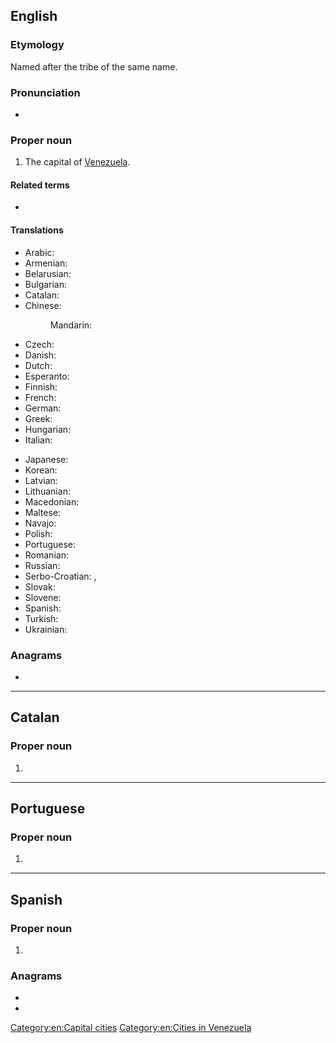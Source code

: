 {{also|caraças|caracas}}
==English==
{{slim-wikipedia}}

===Etymology===
Named after the tribe of the same name.

===Pronunciation===
* {{rhymes|en|ækəs}}

===Proper noun===
{{en-proper noun}}

# The capital of [[Venezuela]].

====Related terms====
* {{l|en|Caracasian}} {{qualifier|rare}}

====Translations====
{{trans-top|capital of Venezuela}}
* Arabic: {{t|ar|كَرَاكَاس|m}}
* Armenian: {{t+|hy|Կարակաս}}
* Belarusian: {{t|be|Кара́кас|m}}
* Bulgarian: {{t|bg|Кара́кас|m}}
* Catalan: {{t|ca|Caracas}}
* Chinese:
*: Mandarin: {{t|cmn|卡拉卡斯|tr=Kǎlākǎsī}}
* Czech: {{t+|cs|Caracas}}
* Danish: {{t|da|Caracas}}
* Dutch: {{t+|nl|Caracas}}
* Esperanto: {{t+|eo|Karakaso}}
* Finnish: {{t+|fi|Caracas}}
* French: {{t+|fr|Caracas|m}}
* German: {{t+|de|Caracas|n}}
* Greek: {{t|el|Καράκας}}
* Hungarian: {{t+|hu|Caracas}}
* Italian: {{t|it|Caracas|f}}
{{trans-mid}}
* Japanese: {{t|ja|カラカス|tr=Karakasu}}
* Korean: {{t|ko|카라카스}}
* Latvian: {{t|lv|Karakasa|f}}
* Lithuanian: {{t|lt|Karakasas|m}}
* Macedonian: {{t|mk|Каракас|m}}
* Maltese: {{t|mt|Karakas}}
* Navajo: {{t|nv|Kʼáwakʼas}}
* Polish: {{t+|pl|Caracas}}
* Portuguese: {{t+|pt|Caracas|f}}
* Romanian: {{t+|ro|Caracas}}
* Russian: {{t+|ru|Кара́кас|m}}
* Serbo-Croatian: {{t|sh|Каракас|m|tr=Karakas|sc=Cyrl}}, {{t+|sh|Caracas|m}}
* Slovak: {{t|sk|Caracas}}
* Slovene: {{t|sl|Caracas}}
* Spanish: {{t+|es|Caracas|m}}
* Turkish: {{t+|tr|Karakas}}
* Ukrainian: {{t|uk|Кара́кас|m}}
{{trans-bottom}}

===Anagrams===
* {{anagrams|en|a=aaaccrs|cascara}}

[[Category:en:Capital cities]]
[[Category:en:Cities in Venezuela]]

----

==Catalan==

===Proper noun===
{{ca-proper noun|m}}

# {{l|en|Caracas}}

----

==Portuguese==

===Proper noun===
{{pt-proper noun|f}}

# {{place|pt|capital city|c/Venezuela|t1=Caracas}}

----

==Spanish==
{{wikipedia|lang=es}}

===Proper noun===
{{es-proper noun}}

# {{place|es|capital|c/Venezuela|t1=Caracas}}

===Anagrams===
* {{l|es|carcasa}}
* {{l|es|cáscara}}